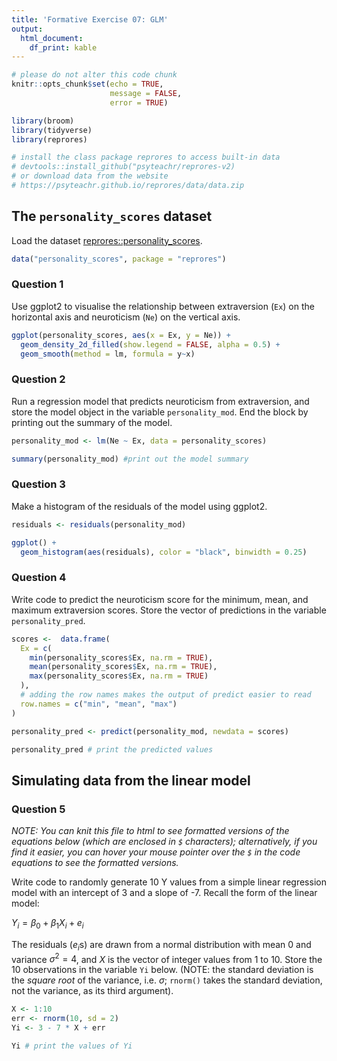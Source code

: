 ```yaml
---
title: 'Formative Exercise 07: GLM'
output: 
  html_document:
    df_print: kable
---
```


```r
# please do not alter this code chunk
knitr::opts_chunk$set(echo = TRUE,
                      message = FALSE, 
                      error = TRUE)

library(broom)
library(tidyverse)
library(reprores)

# install the class package reprores to access built-in data
# devtools::install_github("psyteachr/reprores-v2)
# or download data from the website
# https://psyteachr.github.io/reprores/data/data.zip
```

## The `personality_scores` dataset

Load the dataset [reprores::personality_scores](https://psyteachr.github.io/reprores/data/personality_scores.csv).

```r
data("personality_scores", package = "reprores")
```


### Question 1

Use ggplot2 to visualise the relationship between extraversion (`Ex`) on the horizontal axis and neuroticism (`Ne`) on the vertical axis. 

```r
ggplot(personality_scores, aes(x = Ex, y = Ne)) +
  geom_density_2d_filled(show.legend = FALSE, alpha = 0.5) +
  geom_smooth(method = lm, formula = y~x)
```


### Question 2

Run a regression model that predicts neuroticism from extraversion, and store the model object in the variable `personality_mod`.  End the block by printing out the summary of the model.

```r
personality_mod <- lm(Ne ~ Ex, data = personality_scores)

summary(personality_mod) #print out the model summary
```


### Question 3

Make a histogram of the residuals of the model using ggplot2.

```r
residuals <- residuals(personality_mod)

ggplot() +
  geom_histogram(aes(residuals), color = "black", binwidth = 0.25)
```


### Question 4

Write code to predict the neuroticism score for the minimum, mean, and maximum  extraversion scores.  Store the vector of predictions in the variable `personality_pred`.

```r
scores <-  data.frame(
  Ex = c(
    min(personality_scores$Ex, na.rm = TRUE),
    mean(personality_scores$Ex, na.rm = TRUE),
    max(personality_scores$Ex, na.rm = TRUE)
  ),
  # adding the row names makes the output of predict easier to read
  row.names = c("min", "mean", "max")
)

personality_pred <- predict(personality_mod, newdata = scores)

personality_pred # print the predicted values
```


## Simulating data from the linear model

### Question 5

*NOTE: You can knit this file to html to see formatted versions of the equations below (which are enclosed in `$` characters); alternatively, if you find it easier, you can hover your mouse pointer over the `$` in the code equations to see the formatted versions.* 

Write code to randomly generate 10 Y values from a simple linear regression model with an intercept of 3 and a slope of -7.  Recall the form of the linear model:

$Y_i = \beta_0 + \beta_1 X_i + e_i$

The residuals ($e_i$s) are drawn from a normal distribution with mean 0 and variance $\sigma^2 = 4$, and $X$ is the vector of integer values from 1 to 10. Store the 10 observations in the variable `Yi` below. (NOTE: the standard deviation is the *square root* of the variance, i.e. $\sigma$; `rnorm()` takes the standard deviation, not the variance, as its third argument).

```r
X <- 1:10
err <- rnorm(10, sd = 2)
Yi <- 3 - 7 * X + err

Yi # print the values of Yi
```

